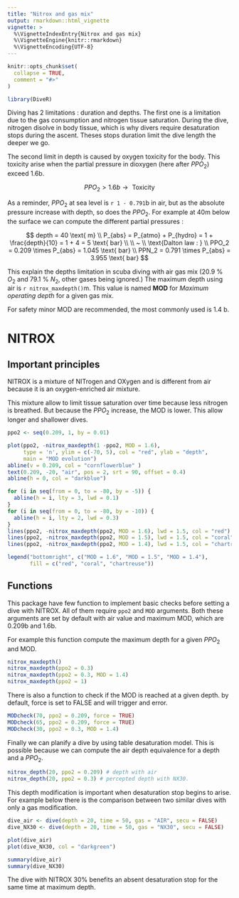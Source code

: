 ```yaml
---
title: "Nitrox and gas mix"
output: rmarkdown::html_vignette
vignette: >
  %\VignetteIndexEntry{Nitrox and gas mix}
  %\VignetteEngine{knitr::rmarkdown}
  %\VignetteEncoding{UTF-8}
---
```


```r
knitr::opts_chunk$set(
  collapse = TRUE,
  comment = "#>"
)
```

```r
library(DiveR)
```

Diving has 2 limitations : duration and depths. The first one is a limitation due to the gas consumption and nitrogen tissue saturation. During the dive, nitrogen disolve in body tissue, which is why divers require desaturation stops during the ascent. Theses stops duration limit the dive length the deeper we go. 

The second limit in depth is caused by oxygen toxicity for the body. This toxicity arise when the partial pressure in dioxygen (here after $PPO_2$) exceed 1.6b.

$$PPO_2 > 1.6b \to \text{ Toxicity}$$

As a reminder, $PPO_2$ at sea level is `r 1 - 0.791`b in air, but as the absolute pressure increase with depth, so does the $PPO_2$. For example at 40m below the surface we can compute the different partial pressures :

$$
depth = 40 \text{ m} \\
P_{abs} = P_{atmo} + P_{hydro} = 1 + \frac{depth}{10} = 1 + 4 = 5 \text{ bar} \\
\\ ~ \\
\text{Dalton law : }
\\
PPO_2 = 0.209 \times P_{abs} = 1.045 \text{ bar} \\
PPN_2 = 0.791 \times P_{abs} = 3.955 \text{ bar}
$$

This explain the depths limitation in scuba diving with air gas mix (20.9 \% $O_2$ and 79.1 \% $N_2$, other gases being ignored.) The maximum depth using air is `r nitrox_maxdepth()`m. This value is named **MOD** for *Maximum operating depth* for a given gas mix.

For safety minor MOD are recommended, the most commonly used is 1.4 b.

# NITROX

## Important principles

NITROX is a mixture of NITrogen and OXygen and is different from air because it is an oxygen-enriched air mixture. 

This mixture allow to limit tissue saturation over time because less nitrogen is breathed. But because the $PPO_2$ increase, the MOD is lower. This allow longer and shallower dives.

```r
ppo2 <- seq(0.209, 1, by = 0.01)

plot(ppo2, -nitrox_maxdepth(1 -ppo2, MOD = 1.6), 
     type = 'n', ylim = c(-70, 5), col = "red", ylab = "depth",
     main = "MOD evolution")
abline(v = 0.209, col = "cornflowerblue" )
text(0.209, -20, "air", pos = 2, srt = 90, offset = 0.4)
abline(h = 0, col = "darkblue")

for (i in seq(from = 0, to = -80, by = -5)) {
  abline(h = i, lty = 3, lwd = 0.1)
}
for (i in seq(from = 0, to = -80, by = -10)) {
  abline(h = i, lty = 2, lwd = 0.3)
}
lines(ppo2, -nitrox_maxdepth(ppo2, MOD = 1.6), lwd = 1.5, col = "red")
lines(ppo2, -nitrox_maxdepth(ppo2, MOD = 1.5), lwd = 1.5, col = "coral")
lines(ppo2, -nitrox_maxdepth(ppo2, MOD = 1.4), lwd = 1.5, col = "chartreuse")

legend("bottomright", c("MOD = 1.6", "MOD = 1.5", "MOD = 1.4"),
       fill = c("red", "coral", "chartreuse"))

```


## Functions

This package have few function to implement basic checks before setting a dive with NITROX. All of them require `ppo2` and `MOD` arguments. Both these arguments are set by default with air value and maximum MOD, which are 0.209b and 1.6b.

For example this function compute the maximum depth for a given $PPO_2$ and MOD.

```r
nitrox_maxdepth()
nitrox_maxdepth(ppo2 = 0.3)
nitrox_maxdepth(ppo2 = 0.3, MOD = 1.4)
nitrox_maxdepth(ppo2 = 1)
```

There is also a function to check if the MOD is reached at a given depth. by default, force is set to FALSE and will trigger and error.

```r
MODcheck(70, ppo2 = 0.209, force = TRUE)
MODcheck(65, ppo2 = 0.209, force = TRUE)
MODcheck(30, ppo2 = 0.3, MOD = 1.4)
```

Finally we can planify a dive by using table desaturation model. This is possible because we can compute the air depth equivalence for a depth and a $PPO_2$. 

```r
nitrox_depth(20, ppo2 = 0.209) # depth with air
nitrox_depth(20, ppo2 = 0.3) # percepted depth with NX30.
```

This depth modification is important when desaturation stop begins to arise. For example below there is the comparison between two similar dives with only a gas modification.

```r
dive_air <- dive(depth = 20, time = 50, gas = "AIR", secu = FALSE)
dive_NX30 <- dive(depth = 20, time = 50, gas = "NX30", secu = FALSE)

plot(dive_air)
plot(dive_NX30, col = "darkgreen")

summary(dive_air)
summary(dive_NX30)
```

The dive with NITROX 30\% benefits an absent desaturation stop for the same time at maximum depth.
